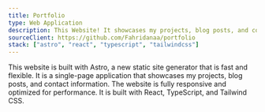 ```yaml
---
title: Portfolio
type: Web Application
description: This Website! It showcases my projects, blog posts, and contact information.
sourceClient: https://github.com/Fahridanaa/portfolio
stack: ["astro", "react", "typescript", "tailwindcss"]
---
```


This website is built with Astro, a new static site generator that is fast and flexible. It is a single-page application that showcases my projects, blog posts, and contact information. The website is fully responsive and optimized for performance. It is built with React, TypeScript, and Tailwind CSS.
```
